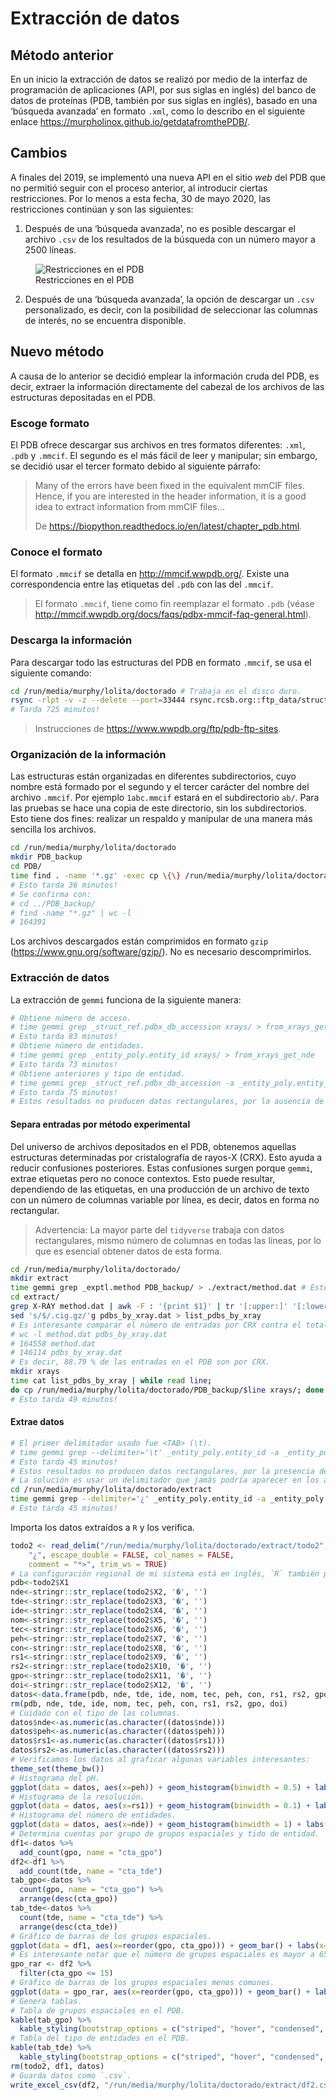 # Extracción de datos

## Método anterior
En un inicio la extracción de datos se realizó por medio de la interfaz de programación de aplicaciones (API, por sus siglas en inglés) del banco de datos de proteínas (PDB, también por sus siglas en inglés), basado en una 'búsqueda avanzada' en formato `.xml`, como lo describo en el siguiente enlace <https://murpholinox.github.io/getdatafromthePDB/>. 

## Cambios
A finales del 2019, se implementó una nueva API en el sitio *web* del PDB que no permitió seguir con el proceso anterior, al introducir ciertas restricciones. Por lo menos a esta fecha, 30 de mayo 2020, las restricciones continúan y son las siguientes:

1. Después de una 'búsqueda avanzada', no es posible descargar el archivo `.csv` de los resultados de la búsqueda con un número mayor a 2500 líneas.

![Restricciones en el PDB](/home/murphy/Repos/arrozconleche/img/2500rows.png)

2. Después de una 'búsqueda avanzada', la opción de descargar un `.csv` personalizado, es decir, con la posibilidad de seleccionar las columnas de interés, no se encuentra disponible.

## Nuevo método
A causa de lo anterior se decidió emplear la información cruda del PDB, es decir, extraer la información directamente del cabezal de los archivos de las estructuras depositadas en el PDB.

### Escoge formato
El PDB ofrece descargar sus archivos en tres formatos diferentes: `.xml`, `.pdb` y `.mmcif`. El segundo es el más fácil de leer y manipular; sin embargo, se decidió usar el tercer formato debido al siguiente párrafo:

> Many of the errors have been fixed in the equivalent mmCIF files. Hence, if you are interested in the header information, it is a good idea to extract information from mmCIF files...
>
> De <https://biopython.readthedocs.io/en/latest/chapter_pdb.html>.

### Conoce el formato
El formato `.mmcif` se detalla en <http://mmcif.wwpdb.org/>. Existe una correspondencia entre las etiquetas del `.pdb` con las del `.mmcif`.

> El formato `.mmcif`, tiene como fin reemplazar el formato `.pdb` (véase <http://mmcif.wwpdb.org/docs/faqs/pdbx-mmcif-faq-general.html>). 

### Descarga la información
Para descargar todo las estructuras del PDB en formato `.mmcif`, se usa el siguiente comando:

```bash
cd /run/media/murphy/lolita/doctorado # Trabaja en el disco duro.
rsync -rlpt -v -z --delete --port=33444 rsync.rcsb.org::ftp_data/structures/divided/mmCIF/ ./PDB 
# Tarda 725 minutos!
```

>Instrucciones de <https://www.wwpdb.org/ftp/pdb-ftp-sites>.

### Organización de la información
Las estructuras están organizadas en diferentes subdirectorios, cuyo nombre está formado por el segundo y el tercer carácter del nombre del archivo `.mmcif`. Por ejemplo `1abc.mmcif` estará en el subdirectorio `ab/`. Para las pruebas se hace una copia de este directorio, sin los subdirectorios. Esto tiene dos fines: realizar un respaldo y manipular de una manera más sencilla los archivos.

```bash
cd /run/media/murphy/lolita/doctorado
mkdir PDB_backup
cd PDB/
time find . -name '*.gz' -exec cp \{\} /run/media/murphy/lolita/doctorado/PDB_backup/ \; 
# Esto tarda 36 minutos!
# Se confirma con:
# cd ../PDB_backup/
# find -name "*.gz" | wc -l
# 164391
```

Los archivos descargados están comprimidos en formato `gzip` (<https://www.gnu.org/software/gzip/>). No es necesario descomprimirlos. 

### Extracción de datos
La extracción de `gemmi` funciona de la siguiente manera:

```bash
# Obtiene número de acceso.
# time gemmi grep _struct_ref.pdbx_db_accession xrays/ > from_xrays_get_ide
# Esto tarda 83 minutos!
# Obtiene número de entidades.
# time gemmi grep _entity_poly.entity_id xrays/ > from_xrays_get_nde
# Esto tarda 73 minutos!
# Obtiene anteriores y tipo de entidad.
# time gemmi grep _struct_ref.pdbx_db_accession -a _entity_poly.entity_id -a _entity_poly.type xrays/ > from_xrays_get_ide_nde_tde 
# Esto tarda 75 minutos!
# Estos resultados no producen datos rectangulares, por la ausencia de un delimitador apropiado.
```

#### Separa entradas por método experimental
Del universo de archivos depositados en el PDB, obtenemos aquellas estructuras determinadas por cristalografía de rayos-X (CRX). Esto ayuda a reducir confusiones posteriores. Estas confusiones surgen porque `gemmi`, extrae etiquetas pero no conoce contextos. Esto puede resultar, dependiendo de las etiquetas, en una producción de un archivo de texto con un número de columnas variable por línea, es decir, datos en forma no rectangular. 

> Advertencia: La mayor parte del `tidyverse` trabaja con datos rectangulares, mismo número de columnas en todas las líneas, por lo que es esencial obtener datos de esta forma. 

```bash
cd /run/media/murphy/lolita/doctorado/
mkdir extract
time gemmi grep _exptl.method PDB_backup/ > ./extract/method.dat # Esto tarda 74 minutos!
cd extract/
grep X-RAY method.dat | awk -F : '{print $1}' | tr '[:upper:]' '[:lower:]' > pdbs_by_xray.dat
sed 's/$/.cig.gz/'g pdbs_by_xray.dat > list_pdbs_by_xray
# Es interesante comparar el número de entradas por CRX contra el total:
# wc -l method.dat pdbs_by_xray.dat
# 164558 method.dat
# 146114 pdbs_by_xray.dat
# Es decir, 88.79 % de las entradas en el PDB son por CRX.
mkdir xrays
time cat list_pdbs_by_xray | while read line;
do cp /run/media/murphy/lolita/doctorado/PDB_backup/$line xrays/; done 
# Esto tarda 49 minutos!
```

#### Extrae datos
```bash
# El primer delimitador usado fue <TAB> (\t).
# time gemmi grep --delimiter='\t' _entity_poly.entity_id -a _entity_poly.type -a _struct_ref.pdbx_db_accession -a _entity.pdbx_description -a _exptl_crystal_grow.method -a _exptl_crystal_grow.pH -a _exptl_crystal_grow.pdbx_details -a _reflns.d_resolution_high -a _reflns_shell.d_res_high -a _symmetry.space_group_name_H-M -a _citation.pdbx_database_id_DOI xrays/ > todo
# Esto tarda 45 minutos! 
# Estos resultados no producen datos rectangulares, por la presencia de <TAB> en la columna de la condición de cristalización.
# La solución es usar un delimitador que jamás podría aparecer en los archivos `.mmcif`.
cd /run/media/murphy/lolita/doctorado/extract
time gemmi grep --delimiter='¿' _entity_poly.entity_id -a _entity_poly.type -a _struct_ref.pdbx_db_accession -a _entity.pdbx_description -a _exptl_crystal_grow.method -a _exptl_crystal_grow.pH -a _exptl_crystal_grow.pdbx_details -a _reflns.d_resolution_high -a _reflns_shell.d_res_high -a _symmetry.space_group_name_H-M -a _citation.pdbx_database_id_DOI xrays/ > todo2
# Esto tarda 45 minutos!
```

Importa los datos extraídos a `R` y los verifica.
```r
todo2 <- read_delim("/run/media/murphy/lolita/doctorado/extract/todo2", 
    "¿", escape_double = FALSE, col_names = FALSE, 
    comment = "*>", trim_ws = TRUE)
# La configuración regional de mi sistema está en inglés, `R` también por lo que no reconoce '¿'.
pdb<-todo2$X1
nde<-stringr::str_replace(todo2$X2, '�', '')
tde<-stringr::str_replace(todo2$X3, '�', '')
ide<-stringr::str_replace(todo2$X4, '�', '')
nom<-stringr::str_replace(todo2$X5, '�', '')
tec<-stringr::str_replace(todo2$X6, '�', '')
peh<-stringr::str_replace(todo2$X7, '�', '')
con<-stringr::str_replace(todo2$X8, '�', '')
rs1<-stringr::str_replace(todo2$X9, '�', '')
rs2<-stringr::str_replace(todo2$X10, '�', '')
gpo<-stringr::str_replace(todo2$X11, '�', '')
doi<-stringr::str_replace(todo2$X12, '�', '')
datos<-data.frame(pdb, nde, tde, ide, nom, tec, peh, con, rs1, rs2, gpo, doi)
rm(pdb, nde, tde, ide, nom, tec, peh, con, rs1, rs2, gpo, doi)
# Cuidado con el tipo de las columnas.
datos$nde<-as.numeric(as.character((datos$nde)))
datos$peh<-as.numeric(as.character((datos$peh)))
datos$rs1<-as.numeric(as.character((datos$rs1)))
datos$rs2<-as.numeric(as.character((datos$rs2)))
# Verificamos los datos al graficar algunas variables interesantes:
theme_set(theme_bw())
# Histograma del pH.
ggplot(data = datos, aes(x=peh)) + geom_histogram(binwidth = 0.5) + labs(x="pH", y="Frecuencia") + xlim(1, 11)
# Histograma de la resolución.
ggplot(data = datos, aes(x=rs1)) + geom_histogram(binwidth = 0.1) + labs(x="Resolución (Å)", y="Frecuencia")
# Histograma del número de entidades.
ggplot(data = datos, aes(x=nde)) + geom_histogram(binwidth = 1) + labs(x="Número de entidades", y="Frecuencia")
# Determina cuentas por grupo de grupos espaciales y tido de entidad.
df1<-datos %>%
  add_count(gpo, name = "cta_gpo")
df2<-df1 %>%
  add_count(tde, name = "cta_tde")
tab_gpo<-datos %>%
  count(gpo, name = "cta_gpo") %>%
  arrange(desc(cta_gpo))
tab_tde<-datos %>%
  count(tde, name = "cta_tde") %>%
  arrange(desc(cta_tde))
# Gráfico de barras de los grupos espaciales.
ggplot(data = df1, aes(x=reorder(gpo, cta_gpo))) + geom_bar() + labs(x="Grupo espacial", y="Frecuencia") + theme(axis.text.x = element_text(angle = 90))
# Es interesante notar que el número de grupos espaciales es mayor a 65.
gpo_rar <- df2 %>%
  filter(cta_gpo <= 15)
# Gráfico de barras de los grupos espaciales menos comunes. 
ggplot(data = gpo_rar, aes(x=reorder(gpo, cta_gpo))) + geom_bar() + labs(x="Grupo espacial", y="Frecuencia", title = "Grupos espaciales con una frecuencia menor o igual a 15") + coord_flip()#+ theme(axis.text.x = element_text(size = 12, angle = 45)) 
# Genera tablas.
# Tabla de grupos espaciales en el PDB.
kable(tab_gpo) %>%
  kable_styling(bootstrap_options = c("striped", "hover", "condensed", "responsive"), full_width=F)
# Tabla del tipo de entidades en el PDB.
kable(tab_tde) %>%
  kable_styling(bootstrap_options = c("striped", "hover", "condensed", "responsive"), full_width=F)
rm(todo2, df1, datos)
# Guarda datos como `.csv`.
write_excel_csv(df2, "/run/media/murphy/lolita/doctorado/extract/df2.csv")
```
